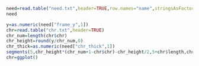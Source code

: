 ```r
need=read.table("need.txt",header=TRUE,row.names="name",stringsAsFactors=FALSE)
need

y=as.numeric(need["frame_y",1])
chr=read.table("chr.txt",header=TRUE)
chr_num=length(chr$chr)
chr_height=round(y/chr_num,0)
chr_thick=as.numeric(need["chr_thick",1])
segments(5,chr_height*(chr_num+1-chr$chr)-chr_height/2,5+chr$length,chr_height*(chr_num+1-chr$chr)-chr_height/2,col=need["chr_color",1],lwd=chr_thick)
chr=ggplot()
```